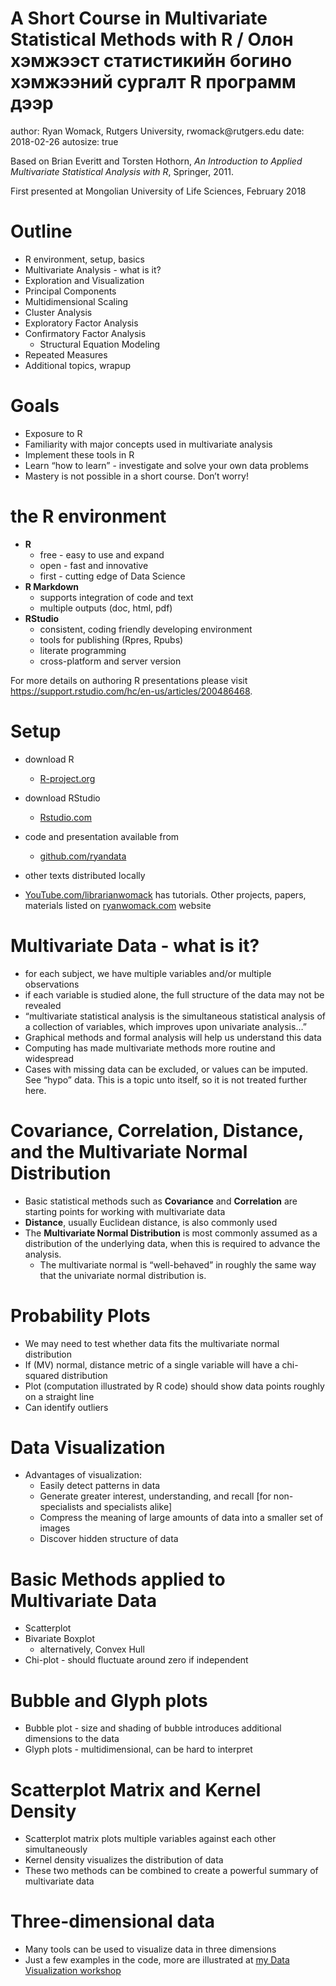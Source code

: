 A Short Course in Multivariate Statistical Methods with R / Олон хэмжээст статистикийн богино хэмжээний сургалт R программ дээр
========================================================
author: Ryan Womack, Rutgers University, rwomack@rutgers.edu
date: 2018-02-26
autosize: true

Based on Brian Everitt and Torsten Hothorn, *An Introduction to Applied Multivariate Statistical Analysis with R*, Springer, 2011.

First presented at Mongolian University of Life Sciences, February 2018

Outline
========================================================
* R environment, setup, basics
* Multivariate Analysis - what is it?
* Exploration and Visualization
* Principal Components
* Multidimensional Scaling
* Cluster Analysis
* Exploratory Factor Analysis
* Confirmatory Factor Analysis
    * Structural Equation Modeling
* Repeated Measures
* Additional topics, wrapup

Goals
========================================================
* Exposure to R
* Familiarity with major concepts used in multivariate analysis
* Implement these tools in R
* Learn "how to learn" - investigate and solve your own data problems
* Mastery is not possible in a short course.  Don't worry!

the R environment
========================================================
* **R**
    * free - easy to use and expand
    * open - fast and innovative
    * first - cutting edge of Data Science
* **R Markdown**
    * supports integration of code and text
    * multiple outputs (doc, html, pdf)
* **RStudio**
    * consistent, coding friendly developing environment
    * tools for publishing (Rpres, Rpubs)
    * literate programming
    * cross-platform and server version
    

For more details on authoring R presentations please visit <https://support.rstudio.com/hc/en-us/articles/200486468>.

Setup
========================================================
* download R 
    * [R-project.org](https://r-project.org)
* download RStudio
    * [Rstudio.com](https://rstudio.com)
* code and presentation available from
    * [github.com/ryandata](https://github.com/ryandata/multivariate)
* other texts distributed locally

* [YouTube.com/librarianwomack](https://youtube.com/librarianwomack) has tutorials.  Other projects, papers, materials listed on [ryanwomack.com](https://ryanwomack.com) website

Multivariate Data - what is it?
========================================================
* for each subject, we have multiple variables and/or multiple observations
* if each variable is studied alone, the full structure of the data may not be revealed
* "multivariate statistical analysis is the simultaneous statistical analysis of a collection of variables, which improves upon univariate analysis..."
* Graphical methods and formal analysis will help us understand this data
* Computing has made multivariate methods more routine and widespread
* Cases with missing data can be excluded, or values can be imputed. See "hypo" data.  This is a topic unto itself, so it is not treated further here.

Covariance, Correlation, Distance, and the Multivariate Normal Distribution
========================================================
* Basic statistical methods such as **Covariance** and **Correlation** are starting points for working with multivariate data
* **Distance**, usually Euclidean distance, is also commonly used
* The **Multivariate Normal Distribution** is most commonly assumed as a distribution of the underlying data, when this is required to advance the analysis.
    * The multivariate normal is "well-behaved" in roughly the same way that the univariate normal distribution is.


Probability Plots
========================================================
* We may need to test whether data fits the multivariate normal distribution
* If (MV) normal, distance metric of a single variable will have a chi-squared distribution
* Plot (computation illustrated by R code) should show data points roughly on a straight line
* Can identify outliers

Data Visualization
========================================================
* Advantages of visualization:
    * Easily detect patterns in data
    * Generate greater interest, understanding, and recall [for non-specialists and specialists alike]
    * Compress the meaning of large amounts of data into a smaller set of images
    * Discover hidden structure of data
    
    
Basic Methods applied to Multivariate Data
========================================================
* Scatterplot
* Bivariate Boxplot 
    * alternatively, Convex Hull
* Chi-plot - should fluctuate around zero if independent

Bubble and Glyph plots
========================================================
* Bubble plot - size and shading of bubble introduces additional dimensions to the data
* Glyph plots - multidimensional, can be hard to interpret

Scatterplot Matrix and Kernel Density
========================================================
* Scatterplot matrix plots multiple variables against each other simultaneously
* Kernel density visualizes the distribution of data
* These two methods can be combined to create a powerful summary of multivariate data


Three-dimensional data
========================================================
* Many tools can be used to visualize data in three dimensions
* Just a few examples in the code, more are illustrated at [my Data Visualization workshop](https://github.com/ryandata/DataViz)